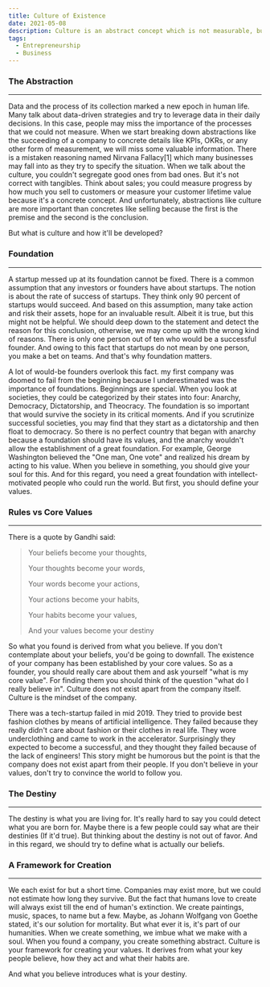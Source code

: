 ```yaml
---
title: Culture of Existence
date: 2021-05-08
description: Culture is an abstract concept which is not measurable, but has is a key element of all societies including businesses.
tags:
  - Entrepreneurship
  - Business
---
```


### The Abstraction
---
Data and the process of its collection marked a new epoch in human life. Many talk about data-driven strategies and try to
leverage data in their daily decisions. In this case, people may miss the importance of the processes that we could not measure.
When we start breaking down abstractions like the succeeding of a company to concrete details like KPIs, OKRs, or any other
form of measurement, we will miss some valuable information. There is a mistaken reasoning named Nirvana Fallacy[1] which many
businesses may fall into as they try to specify the situation.
When we talk about the culture, you couldn't segregate good ones from bad ones. But it's not correct with tangibles.
Think about sales; you could measure progress by how much you sell to customers or measure your customer lifetime value
because it's a concrete concept. And unfortunately, abstractions like culture are more important than concretes like
selling because the first is the premise and the second is the conclusion.

But what is culture and how it'll be developed?

### Foundation
---
A startup messed up at its foundation cannot be fixed. There is a common assumption that any investors or founders have about startups. The notion is about the rate of success of startups. They think only 90 percent of startups would succeed. And based on this assumption, many take action and risk their
assets, hope for an invaluable result. Albeit it is true, but this might not be helpful. We should deep down
to the statement and detect the reason for this conclusion, otherwise, we may come up with the wrong kind of reasons.
There is only one person out of ten who would be a successful founder.
And owing to this fact that startups do not mean by one person, you make a bet on teams. And that's why foundation matters.

A lot of would-be founders overlook this fact. my first company was doomed to fail from the beginning because I underestimated was the importance of foundations.
Beginnings are special. When you look at societies, they could be categorized by their states into four: Anarchy, Democracy, Dictatorship, and Theocracy.
The foundation is so important that would survive the society in its critical moments. And if you scrutinize successful societies, you may find that they start
as a dictatorship and then float to democracy. So there is no perfect country that began with anarchy because a foundation should have its values, and the anarchy wouldn't allow the establishment of a great foundation. For example, George Washington believed the "One man, One vote" and realized his dream by acting to his value. When you believe in something,
you should give your soul for this. And for this regard, you need a great foundation with intellect-motivated people who could run the world. But first, you should define
your values.


### Rules vs Core Values
---
There is a quote by Gandhi said:
> Your beliefs become your thoughts,
>
>Your thoughts become your words,
>
>Your words become your actions,
>
>Your actions become your habits,
>
>Your habits become your values,
>
>And your values become your destiny

So what you found is derived from what you believe. If you don't contemplate about your beliefs, you'd be going to downfall. The existence of your company has been established
by your core values. So as a founder, you should really care about them and ask yourself "what is my core value". For finding them you should think of the question "what do I really believe in".
Culture does not exist apart from the company itself. Culture is the mindset of the company.

There was a tech-startup failed in mid 2019. They tried to provide best fashion clothes by means of artificial intelligence. They failed because they really
didn't care about fashion or their clothes in real life. They wore underclothing and came to work in the accelerator. Surprisingly they expected to become a successful, and they thought they failed because of the lack of engineers!
This story might be humorous but the point is that the company does not exist apart from their people. If you don't believe in your values, don't try to convince the world to follow you.

### The Destiny
---
The destiny is what you are living for. It's really hard to say you could detect what you are born for. Maybe there is a few people could say what are their destinies (If it'd true).
But thinking about the destiny is not out of favor. And in this regard, we should try to define what is actually our beliefs.

### A Framework for Creation
---
We each exist for but a short time. Companies may exist more, but we could not estimate how long they survive. But the fact that humans love to create will always exist till the end of human's extinction.
We create paintings, music, spaces, to name but a few. Maybe, as Johann Wolfgang von Goethe stated, it's our solution for mortality. But what ever it is, it's part of our humanities. When we create something,
we imbue what we make with a soul. When you found a company, you create something abstract. Culture is your framework for creating your values. It derives from what your key people believe, how they act and what their habits are.

And what you believe introduces what is your destiny.